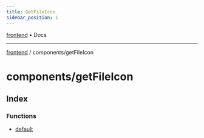 ```yaml
---
title: GetFileIcon
sidebar_position: 1
---
```


[frontend](./getFileIcon/../..) • Docs

***

[frontend](./getFileIcon/../..) / components/getFileIcon

# components/getFileIcon

## Index

### Functions

- [default](./getFileIcon/functions/default)
